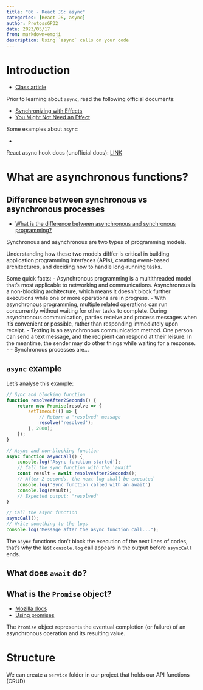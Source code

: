 ```yaml
---
title: "06 - React JS: async"
categories: [React JS, async]
author: ProtossGP32
date: 2023/05/17
from: markdown+emoji
description: Using `async` calls on your code
---
```

# Introduction

- [Class article](https://albertprofe.dev/reactjs/reactjs-app-async.html)

Prior to learning about `async`, read the following official documents:

- [Synchronizing with Effects](https://react.dev/learn/synchronizing-with-effects)
- [You Might Not Need an Effect](https://react.dev/learn/you-might-not-need-an-effect)

Some examples about `async`:

- 


React async hook docs (unofficial docs): [LINK](https://docs.react-async.com/getting-started/usage)

# What are asynchronous functions?

## Difference between synchronous vs asynchronous processes
- [What is the difference between asynchronous and synchronous programming?](https://www.mendix.com/blog/asynchronous-vs-synchronous-programming/)

Synchronous and asynchronous are two types of programming models.

Understanding how these two models difffer is critical in building application programming interfaces (APIs), creating event-based architectures, and deciding how to handle long-running tasks.

Some quick facts:
- Asynchronous programming is a multithreaded model that's most applicable to networking and communications. Asynchronous is a non-blocking architecture, which means it doesn't block further executions while one or more operations are in progress.
    - With asynchronous programming, multiple related operations can run concurrently without waiting for other tasks to complete. During asynchronous communication, parties receive and process messages when it's convenient or possible, rather than responding immediately upon receipt.
    - Texting is an asynchronous communication method. One person can send a text message, and the recipient can respond at their leisure. In the meantime, the sender may do other things while waiting for a response.
    - 
- Synchronous processes are...

## `async` example

Let's analyse this example:

```.js
// Sync and blocking function
function resolveAfter2Seconds() {
    return new Promise(resolve => {
        setTimeout(() => {
            // Return a 'resolved' message
            resolve('resolved');
        }, 2000);
    });
}

// Async and non-blocking function
async function asyncCall() {
    console.log('Async function started');
    // Call the sync function with the 'await'
    const result = await resolveAfter2Seconds();
    // After 2 seconds, the next log shall be executed
    console.log('Sync function called with an await')
    console.log(result);
    // Expected output: "resolved"
}

// Call the async function
asyncCall();
// Write something to the logs
console.log("Message after the async function call...");
```

The `async` functions don't block the execution of the next lines of codes, that's why the last `console.log` call appears in the output before `asyncCall` ends.

## What does `await` do?

## What is the `Promise` object?
- [Mozilla docs](https://developer.mozilla.org/en-US/docs/Web/JavaScript/Reference/Global_Objects/Promise)
- [Using promises](https://developer.mozilla.org/en-US/docs/Web/JavaScript/Guide/Using_promises)

The `Promise` object represents the eventual completion (or failure) of an asynchronous operation and its resulting value.

# Structure
We can create a `service` folder in our project that holds our API functions (CRUD)